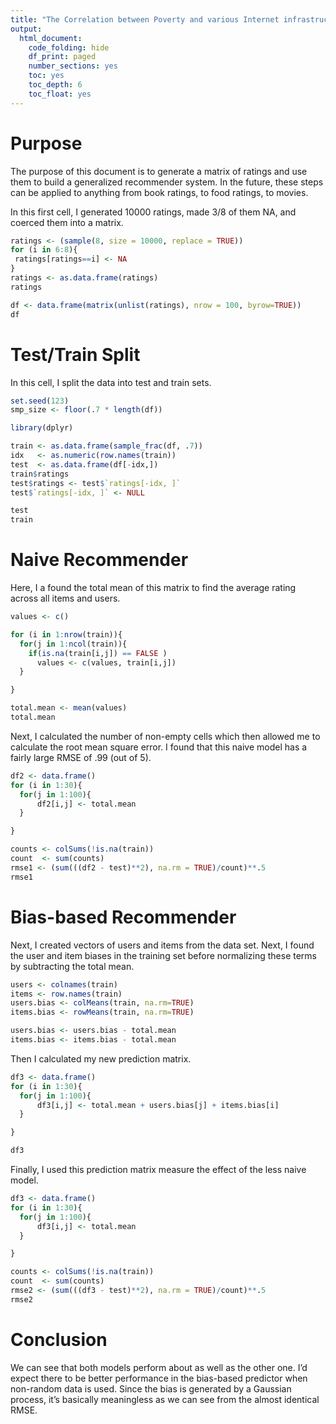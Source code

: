 ```yaml
---
title: "The Correlation between Poverty and various Internet infrastructure indicators"
output:
  html_document:
    code_folding: hide
    df_print: paged
    number_sections: yes
    toc: yes
    toc_depth: 6
    toc_float: yes
---
```



# Purpose

The purpose of this document is to generate a matrix of ratings and use them to build a generalized recommender system. In the future, these steps can be applied to anything from book ratings, to food ratings, to movies. 

In this first cell, I generated 10000 ratings, made 3/8 of them NA, and coerced them into a matrix.

```r
ratings <- (sample(8, size = 10000, replace = TRUE))
for (i in 6:8){
 ratings[ratings==i] <- NA 
}
ratings <- as.data.frame(ratings)
ratings

df <- data.frame(matrix(unlist(ratings), nrow = 100, byrow=TRUE))
df
```

# Test/Train Split

In this cell, I split the data into test and train sets.

```r
set.seed(123)
smp_size <- floor(.7 * length(df))

library(dplyr)

train <- as.data.frame(sample_frac(df, .7))
idx   <- as.numeric(row.names(train)) 
test  <- as.data.frame(df[-idx,])
train$ratings
test$ratings <- test$`ratings[-idx, ]`
test$`ratings[-idx, ]` <- NULL

test
train
```

# Naive Recommender

Here, I a found the total mean of this matrix to find the average rating across all items and users.

```r
values <- c()

for (i in 1:nrow(train)){
  for(j in 1:ncol(train)){
    if(is.na(train[i,j]) == FALSE )
      values <- c(values, train[i,j])
  }

}

total.mean <- mean(values)
total.mean

```

Next, I calculated the number of non-empty cells which then allowed me to calculate the root mean square error. I found that this naive model has a fairly large RMSE of .99 (out of 5). 

```r
df2 <- data.frame()
for (i in 1:30){
  for(j in 1:100){
      df2[i,j] <- total.mean
  }

}

counts <- colSums(!is.na(train))
count  <- sum(counts)
rmse1 <- (sum(((df2 - test)**2), na.rm = TRUE)/count)**.5
rmse1
```

# Bias-based Recommender

Next, I created vectors of users and items from the data set. Next, I found the user and item biases in the training set before normalizing these terms by subtracting the total mean.
```r

users <- colnames(train)
items <- row.names(train)
users.bias <- colMeans(train, na.rm=TRUE)
items.bias <- rowMeans(train, na.rm=TRUE)

users.bias <- users.bias - total.mean
items.bias <- items.bias - total.mean
```

Then I calculated my new prediction matrix.

```r

df3 <- data.frame()
for (i in 1:30){
  for(j in 1:100){
      df3[i,j] <- total.mean + users.bias[j] + items.bias[i]
  }

}

df3
```

Finally, I used this prediction matrix measure the effect of the less naive model.

```r
df3 <- data.frame()
for (i in 1:30){
  for(j in 1:100){
      df3[i,j] <- total.mean
  }

}

counts <- colSums(!is.na(train))
count  <- sum(counts)
rmse2 <- (sum(((df3 - test)**2), na.rm = TRUE)/count)**.5
rmse2
```

# Conclusion

We can see that both models perform about as well as the other one. I'd expect there to be better performance in the bias-based predictor when non-random data is used. Since the bias is generated by a Gaussian process, it's basically meaningless as we can see from the almost identical RMSE.